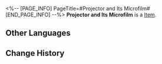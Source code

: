 <%-- [PAGE_INFO]
PageTitle=#Projector and Its Microfilm#
[END_PAGE_INFO] --%>
{{Item Infobox
|id          = 250027
|image       = Item Projector and Its Microfilm.png
|type        = 
|invCategory = 
|rarity      = 1
|effect      = 
|description = 
}}
'''Projector and Its Microfilm''' is a [[Item]].

==Other Languages==
{{Other Languages
|en   = Projector and Its Microfilm
|zhs  = 放映机及其微缩胶片
|zht  = 放映機及其微縮膠片
|ja   = 映写機とマイクロフィルム
|ko   = 영사기 및 마이크로필름
|es   = Proyector y su microfilm
|fr   = Projecteur et son microfilm
|ru   = Кинопроектор и микрофильм
|th   = เครื่องฉายภาพยนตร์ และม้วนฟิล์มขนาดเล็ก
|vi   = Máy Chiếu Và Cuộn Phim Nhỏ
|de   = Projektor und sein Mikrofilm
|id   = Proyektor dan Mikrofilm
|pt   = Projetor e seu Microfilme
}}

==Change History==
{{Change History|2.0}}